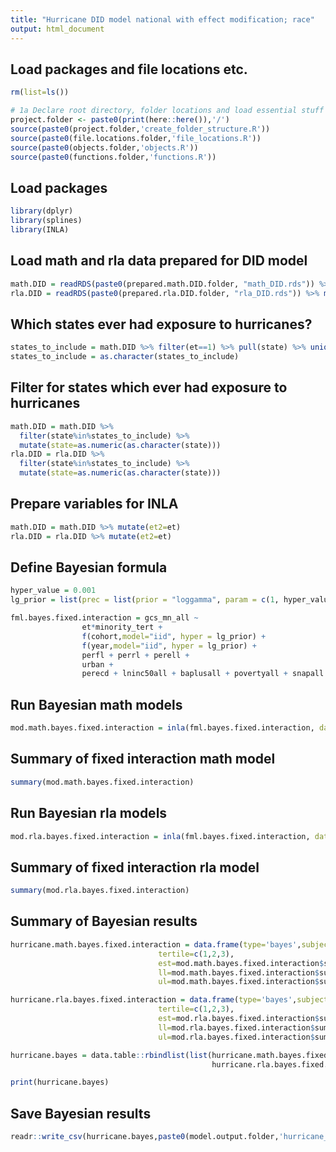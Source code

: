 ```yaml
---
title: "Hurricane DID model national with effect modification; race"
output: html_document
---
```


## Load packages and file locations etc.
```r
rm(list=ls())

# 1a Declare root directory, folder locations and load essential stuff
project.folder <- paste0(print(here::here()),'/')
source(paste0(project.folder,'create_folder_structure.R'))
source(paste0(file.locations.folder,'file_locations.R'))
source(paste0(objects.folder,'objects.R'))
source(paste0(functions.folder,'functions.R'))
```

## Load packages
```r
library(dplyr)
library(splines)
library(INLA)
```

## Load math and rla data prepared for DID model
```r
math.DID = readRDS(paste0(prepared.math.DID.folder, "math_DID.rds")) %>% mutate(year=as.factor(year), state=as.factor(state))
rla.DID = readRDS(paste0(prepared.rla.DID.folder, "rla_DID.rds")) %>% mutate(year=as.factor(year), state=as.factor(state))
```

## Which states ever had exposure to hurricanes?
```r
states_to_include = math.DID %>% filter(et==1) %>% pull(state) %>% unique()
states_to_include = as.character(states_to_include)
```

## Filter for states which ever had exposure to hurricanes
```r
math.DID = math.DID %>% 
  filter(state%in%states_to_include) %>% 
  mutate(state=as.numeric(as.character(state)))
rla.DID = rla.DID %>% 
  filter(state%in%states_to_include) %>% 
  mutate(state=as.numeric(as.character(state)))
```

## Prepare variables for INLA
```r
math.DID = math.DID %>% mutate(et2=et)
rla.DID = rla.DID %>% mutate(et2=et)
```

## Define Bayesian formula
```r
hyper_value = 0.001
lg_prior = list(prec = list(prior = "loggamma", param = c(1, hyper_value)))

fml.bayes.fixed.interaction = gcs_mn_all ~ 
                et*minority_tert +
                f(cohort,model="iid", hyper = lg_prior) +
                f(year,model="iid", hyper = lg_prior) +
                perfl + perrl + perell + 
                urban + 
                perecd + lninc50all + baplusall + povertyall + snapall + single_momall
```

## Run Bayesian math models
```r
mod.math.bayes.fixed.interaction = inla(fml.bayes.fixed.interaction, data = math.DID)
```

## Summary of fixed interaction math model
```r
summary(mod.math.bayes.fixed.interaction)
```

## Run Bayesian rla models
```r
mod.rla.bayes.fixed.interaction = inla(fml.bayes.fixed.interaction, data = rla.DID)
```

## Summary of fixed interaction rla model
```r
summary(mod.rla.bayes.fixed.interaction)
```

## Summary of Bayesian results
```r
hurricane.math.bayes.fixed.interaction = data.frame(type='bayes',subject='math',
                                 tertile=c(1,2,3),
                                 est=mod.math.bayes.fixed.interaction$summary.fixed[c(2:4),]$mean,
                                 ll=mod.math.bayes.fixed.interaction$summary.fixed[c(2:4),]$`0.025quant`,
                                 ul=mod.math.bayes.fixed.interaction$summary.fixed[c(2:4),]$`0.975quant`)

hurricane.rla.bayes.fixed.interaction = data.frame(type='bayes',subject='rla',
                                 tertile=c(1,2,3),
                                 est=mod.rla.bayes.fixed.interaction$summary.fixed[c(2:4),]$mean,
                                 ll=mod.rla.bayes.fixed.interaction$summary.fixed[c(2:4),]$`0.025quant`,
                                 ul=mod.rla.bayes.fixed.interaction$summary.fixed[c(2:4),]$`0.975quant`)

hurricane.bayes = data.table::rbindlist(list(hurricane.math.bayes.fixed.interaction,
                                             hurricane.rla.bayes.fixed.interaction))

print(hurricane.bayes)
```

## Save Bayesian results
```r
readr::write_csv(hurricane.bayes,paste0(model.output.folder,'hurricane_did_national_race_tertile_interaction.csv'))
```